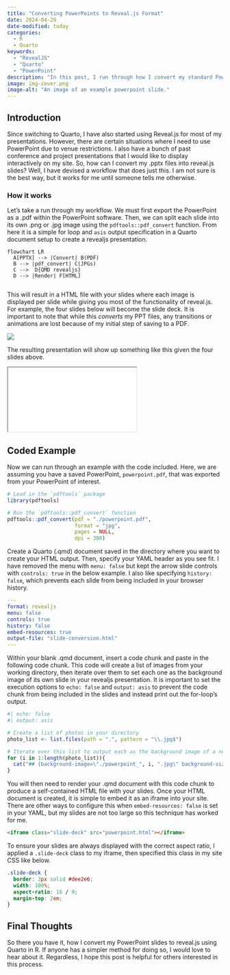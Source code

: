 ```yaml
---
title: "Converting PowerPoints to Reveal.js Format"
date: 2024-04-29
date-modified: today
categories:
  - R
  - Quarto
keywords:
  - "RevealJS"
  - "Quarto"
  - "PowerPoint"
description: "In this post, I run through how I convert my standard PowerPoints (in .pptx format) into Revealjs versions to create interactive slides. This workflow has worked for me to generate slides for my website."
image: img-cover.png
image-alt: "An image of an example powerpoint slide."
---
```


:::{.content-800}

## Introduction

Since switching to Quarto, I have also started using Reveal.js for most of my presentations. However, there are certain situations where I need to use PowerPoint due to venue restrictions. I also have a bunch of past conference and project presentations that I would like to display interactively on my site. So, how can I convert my .pptx files into reveal.js slides? Well, I have devised a workflow that does just this. I am not sure is the best way, but it works for me until someone tells me otherwise.

### How it works

Let's take a run through my workflow. We must first export the PowerPoint as a .pdf within the PowerPoint software. Then, we can split each slide into its own .png or .jpg image using the `pdftools::pdf_convert` function. From here it is a simple for loop and `asis` output specification in a Quarto document setup to create a revealjs presentation.

```mermaid
flowchart LR
  A[PPTX] --> |Convert| B(PDF)
  B --> |pdf_convert| C(JPGs)
  C -->  D{QMD revealjs}
  D --> |Render| F[HTML]
  
```

This will result in a HTML file with your slides where each image is displayed per slide while giving you most of the functionality of reveal.js. For example, the four slides below will become the slide deck. It is important to note that while this *converts* my PPT files, any transitions or animations are lost because of my initial step of saving to a PDF.

![](img-example-powerpoint.png)

<!-- ::: {layout-ncol=2} -->

<!-- ![Slide 1](./powerpoint_1.jpg) -->

<!-- ![Slide 2](./powerpoint_2.jpg) -->

<!-- ![Slide 3](./powerpoint_3.jpg) -->

<!-- ![Slide 4](./powerpoint_4.jpg) -->

<!-- ::: -->

The resulting presentation will show up something like this given the four slides above.

<iframe class="slide-deck" src="slides-example-powerpoint.html"></iframe>

## Coded Example

Now we can run through an example with the code included. Here, we are assuming you have a saved PowerPoint, `powerpoint.pdf`, that was exported from your PowerPoint of interest.

```r
# Load in the `pdftools` package
library(pdftools)

# Run the `pdftools::pdf_convert` function
pdftools::pdf_convert(pdf = "./powerpoint.pdf",
                      format = "jpg",
                      pages = NULL,
                      dpi = 300)
```

Create a Quarto (.qmd) document saved in the directory where you want to create your HTML output. Then, specify your YAML header as you see fit. I have removed the menu with `menu: false` but kept the arrow slide controls with `controls: true` in the below example. I also like specifying `history: false`, which prevents each slide from being included in your browser history.

```yml
---
format: revealjs
menu: false
controls: true
history: false
embed-resources: true
output-file: "slide-conversion.html"
---
```
Within your blank .qmd document, insert a code chunk and paste in the following code chunk. This code will create a list of images from your working directory, then iterate over them to set each one as the background image of its own slide in your revealjs presentation. It is important to set the execution options to `echo: false` and `output: asis` to prevent the code chunk from being included in the slides and instead print out the for-loop's output.

```r
#| echo: false
#| output: asis

# Create a list of photos in your directory
photo_list <- list.files(path = ".", pattern = "\\.jpg$")

# Iterate over this list to output each as the background image of a new slide
for (i in 1:length(photo_list)){
  cat("## {background-image=\"./powerpoint_", i, ".jpg\" background-size=\"contain\"}\n", sep = "")
}
```

You will then need to render your .qmd document with this code chunk to produce a self-contained HTML file with your slides. Once your HTML document is created, it is simple to embed it as an iframe into your site. There are other ways to configure this when `embed-resources: false` is set in your YAML, but my slides are not too large so this technique has worked for me.

```html
<iframe class="slide-deck" src="powerpoint.html"></iframe>
```

To ensure your slides are always displayed with the correct aspect ratio, I applied a `.slide-deck` class to my iframe, then specified this class in my site CSS like below.

```css
.slide-deck {
  border: 3px solid #dee2e6;
  width: 100%;
  aspect-ratio: 16 / 9;
  margin-top: 2em;
}
```


## Final Thoughts

So there you have it, how I convert my PowerPoint slides to reveal.js using Quarto in R. If anyone has a simpler method for doing so, I would love to hear about it. Regardless, I hope this post is helpful for others interested in this process.

:::